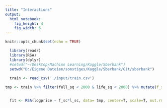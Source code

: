 ```yaml
---
title: "Interactions"
output: 
  html_notebook:
    fig_height: 4
    fig_width: 6
---
```


```r
knitr::opts_chunk$set(echo = TRUE)
```


```r
  library(readr)
  library(RSA)
  library(dplyr)
  #setwd("~/Desktop/Machine Learning/Kaggle/Sberbank")
  setwd("D:/Eigene Dateien/sonstiges/Kaggle/Sberbank/Git/sberbank")
  
  train <- read_csv('./input/train.csv')
```

```r
tmp <- train %>% filter(full_sq < 2000 & life_sq < 2000) %>% mutate(f_sc = scale(full_sq,center=T,scale=T), l_sc = scale(life_sq,center=T,scale=T), logprice = log(price_doc+1))


  fit <- RSA(logprice ~ f_sc*l_sc, data= tmp, center=T, scale=T, out.rm=T,na.rm=T, missing = "listwise")
 
```

